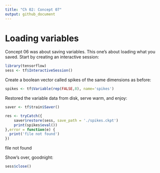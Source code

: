 ```yaml
---
title: "Ch 02: Concept 07"
output: github_document
---
```


# Loading variables


Concept 06 was about saving variables. This one's about loading what you saved. Start by creating an interactive session:

```r
library(tensorflow)
sess <- tf$InteractiveSession()
```

Create a boolean vector called spikes of the same dimensions as before:

```r
spikes <- tf$Variable(rep(FALSE,8), name='spikes')
```


Restored the variable data from disk, serve warm, and enjoy:

```r
saver <- tf$train$Saver()

res <- tryCatch({
    saver$restore(sess, save_path = './spikes.ckpt')
    print(spikes$eval())
},error = function(e) {
  print('file not found')
})
```



file not found

Show's over, goodnight:

```r
sess$close()
```

